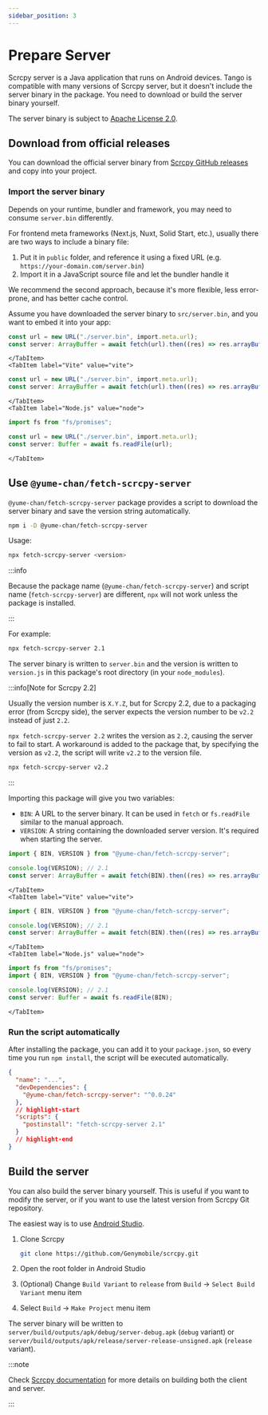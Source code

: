 ```yaml
---
sidebar_position: 3
---
```



# Prepare Server

Scrcpy server is a Java application that runs on Android devices. Tango is compatible with many versions of Scrcpy server, but it doesn't include the server binary in the package. You need to download or build the server binary yourself.

The server binary is subject to [Apache License 2.0](https://github.com/Genymobile/scrcpy/blob/master/LICENSE).

## Download from official releases

You can download the official server binary from [Scrcpy GitHub releases](https://github.com/Genymobile/scrcpy/releases) and copy into your project.

### Import the server binary

Depends on your runtime, bundler and framework, you may need to consume `server.bin` differently.

For frontend meta frameworks (Next.js, Nuxt, Solid Start, etc.), usually there are two ways to include a binary file:

1. Put it in `public` folder, and reference it using a fixed URL (e.g. `https://your-domain.com/server.bin`)
2. Import it in a JavaScript source file and let the bundler handle it

We recommend the second approach, because it's more flexible, less error-prone, and has better cache control.

Assume you have downloaded the server binary to `src/server.bin`, and you want to embed it into your app:

<Tabs className="runtime-tabs" groupId="bundler">
    <TabItem label="Webpack 5" value="webpack-5">

```ts transpile
const url = new URL("./server.bin", import.meta.url);
const server: ArrayBuffer = await fetch(url).then((res) => res.arrayBuffer());
```

    </TabItem>
    <TabItem label="Vite" value="vite">

```ts transpile
const url = new URL("./server.bin", import.meta.url);
const server: ArrayBuffer = await fetch(url).then((res) => res.arrayBuffer());
```

    </TabItem>
    <TabItem label="Node.js" value="node">

```ts transpile
import fs from "fs/promises";

const url = new URL("./server.bin", import.meta.url);
const server: Buffer = await fs.readFile(url);
```

    </TabItem>

</Tabs>

## Use `@yume-chan/fetch-scrcpy-server`

`@yume-chan/fetch-scrcpy-server` package provides a script to download the server binary and save the version string automatically.

```sh npm2yarn
npm i -D @yume-chan/fetch-scrcpy-server
```

Usage:

```sh
npx fetch-scrcpy-server <version>
```

:::info

Because the package name (`@yume-chan/fetch-scrcpy-server`) and script name (`fetch-scrcpy-server`) are different, `npx` will not work unless the package is installed.

:::

For example:

```sh
npx fetch-scrcpy-server 2.1
```

The server binary is written to `server.bin` and the version is written to `version.js` in this package's root directory (in your `node_modules`).

:::info[Note for Scrcpy 2.2]

Usually the version number is `X.Y.Z`, but for Scrcpy 2.2, due to a packaging error (from Scrcpy side), the server expects the version number to be `v2.2` instead of just `2.2`.

`npx fetch-scrcpy-server 2.2` writes the version as `2.2`, causing the server to fail to start. A workaround is added to the package that, by specifying the version as `v2.2`, the script will write `v2.2` to the version file.

```sh
npx fetch-scrcpy-server v2.2
```

:::

Importing this package will give you two variables:

- `BIN`: A URL to the server binary. It can be used in `fetch` or `fs.readFile` similar to the manual approach.
- `VERSION`: A string containing the downloaded server version. It's required when starting the server.

<Tabs className="runtime-tabs" groupId="bundler">
    <TabItem label="Webpack 5" value="webpack-5">

```ts transpile
import { BIN, VERSION } from "@yume-chan/fetch-scrcpy-server";

console.log(VERSION); // 2.1
const server: ArrayBuffer = await fetch(BIN).then((res) => res.arrayBuffer());
```

    </TabItem>
    <TabItem label="Vite" value="vite">

```ts transpile
import { BIN, VERSION } from "@yume-chan/fetch-scrcpy-server";

console.log(VERSION); // 2.1
const server: ArrayBuffer = await fetch(BIN).then((res) => res.arrayBuffer());
```

    </TabItem>
    <TabItem label="Node.js" value="node">

```ts transpile
import fs from "fs/promises";
import { BIN, VERSION } from "@yume-chan/fetch-scrcpy-server";

console.log(VERSION); // 2.1
const server: Buffer = await fs.readFile(BIN);
```

    </TabItem>

</Tabs>

### Run the script automatically

After installing the package, you can add it to your `package.json`, so every time you run `npm install`, the script will be executed automatically.

```json title="package.json"
{
  "name": "...",
  "devDependencies": {
    "@yume-chan/fetch-scrcpy-server": "^0.0.24"
  },
  // highlight-start
  "scripts": {
    "postinstall": "fetch-scrcpy-server 2.1"
  }
  // highlight-end
}
```

## Build the server

You can also build the server binary yourself. This is useful if you want to modify the server, or if you want to use the latest version from Scrcpy Git repository.

The easiest way is to use [Android Studio](https://developer.android.com/studio).

1. Clone Scrcpy

   ```sh
   git clone https://github.com/Genymobile/scrcpy.git
   ```

2. Open the root folder in Android Studio
3. (Optional) Change `Build Variant` to `release` from `Build` -> `Select Build Variant` menu item
4. Select `Build` -> `Make Project` menu item

The server binary will be written to `server/build/outputs/apk/debug/server-debug.apk` (`debug` variant) or `server/build/outputs/apk/release/server-release-unsigned.apk` (`release` variant).

:::note

Check [Scrcpy documentation](https://github.com/Genymobile/scrcpy/blob/master/doc/build.md) for more details on building both the client and server.

:::
